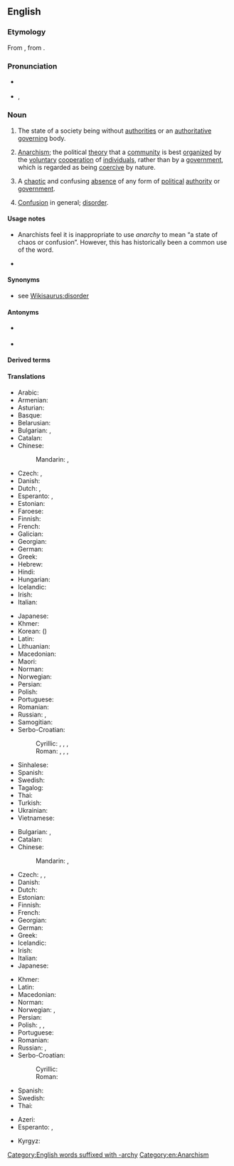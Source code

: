 ==English==
{{wikipedia}}

===Etymology===
From {{der|en|NL.|anarchia}}, from {{der|en|grc|ἀναρχία}}.

===Pronunciation===
* {{a|UK}} {{IPA|/ˈæ.nə.ki/|lang=en}}
* {{a|US}} {{enPR|ănʹär-kē}}, {{IPA|/ˈæn.ɑɹ.ki/|lang=en}}

===Noun===
{{en-noun|~|anarchies}}

# {{lb|en|uncountable}} The state of a society being without [[authorities]] or an [[authoritative]] [[govern]]ing body.
# {{lb|en|uncountable}} [[anarchism|Anarchism]]; the political [[theory]] that a [[community]] is best [[organize|organized]] by the [[voluntary]] [[cooperation]] of [[individual]]s, rather than by a [[government]], which is regarded as being [[coercive]] by nature.
# {{lb|en|countable}} A [[chaotic]] and confusing [[absence]] of any form of [[political]] [[authority]] or [[government]].
# [[confusion|Confusion]] in general; [[disorder]].

====Usage notes====
* {{sense|confusion or misunderstanding in general}} Anarchists feel it is inappropriate to use ''anarchy'' to mean “a state of chaos or confusion”. However, this has historically been a common use of the word.

* {{seeCites}}

====Synonyms====
* see [[Wikisaurus:disorder]]

====Antonyms====
* {{sense|all senses}} {{l|en|nonanarchy}} {{qualifier|rare}}
* {{sense|disorder}} {{l|en|order}}

====Derived terms====
{{der3|anarchic|anarchical|anarchically|anarchism|anarchist|anarcho-|lang=en}}

====Translations====
{{trans-top|absence of any form of political authority or government}}
* Arabic: {{t|ar|فَوْضَى|f}}
* Armenian: {{t+|hy|անիշխանություն}}
* Asturian: {{t|ast|anarquía|f}}
* Basque: {{t|eu|anarkia}}
* Belarusian: {{t|be|ана́рхія|f}}
* Bulgarian: {{t+|bg|ана́рхия|f}}, {{t+|bg|безвла́стие|n}}
* Catalan: {{t+|ca|anarquia|f}}
* Chinese:
*: Mandarin: {{t|cmn|無政府狀態}}, {{t|cmn|无政府状态|tr=wúzhèngfǔ zhuàngtài}}
* Czech: {{t+|cs|anarchie|f}}, {{t|cs|bezvládí|n}}
* Danish: {{t+|da|anarki|n}}
* Dutch: {{t+|nl|anarchie|f}}, {{t|nl|regeringsloosheid|f}}
* Esperanto: {{t|eo|anarkio}}, {{t|eo|anarĥio}}
* Estonian: {{t|et|anarhia}}
* Faroese: {{t|fo|stjórnarloysi|n}}
* Finnish: {{t+|fi|anarkia}}
* French: {{t+|fr|anarchie|f}}
* Galician: {{t+|gl|anarquía|f}}
* Georgian: {{t|ka|ანარქია}}
* German: {{t+|de|Anarchie|f}}
* Greek: {{t+|el|αναρχία|f}}
* Hebrew: {{t+|he|אנרכיה|f|tr=anárkhia}}
* Hindi: {{t+|hi|अराजकता|tr=arājakatā}}
* Hungarian: {{t+|hu|anarchia}}
* Icelandic: {{t+|is|stjórnleysi|n}}
* Irish: {{t|ga|anlathas|m}}
* Italian: {{t+|it|anarchia|f}}
{{trans-mid}}
* Japanese: {{t|ja|無政府状態|tr=むせいふじょうたい, museifu jōtai}}
* Khmer: {{t+|km|អនាធិបតេយ្យ|tr=a’naatʰippa’tay}}
* Korean: {{t|ko|무정부 상태}} ({{t|ko|無政府狀態}})
* Latin: {{t|la|anarchia|f}}
* Lithuanian: {{t+|lt|anarchija|f}}
* Macedonian: {{t|mk|анархија|f}}
* Maori: {{t|mi|turekoretanga}}
* Norman: {{t|nrf|anarchie|f}} {{qualifier|Jersey}}
* Norwegian: {{t+|no|anarki|n}}
* Persian: {{t+|fa|آنارشی|tr=ânârši}}
* Polish: {{t+|pl|anarchia}}
* Portuguese: {{t+|pt|anarquia|f}}
* Romanian: {{t+|ro|anarhie}}
* Russian: {{t+|ru|ана́рхия|f}}, {{t+|ru|безвла́стие|n}}
* Samogitian: {{t|sgs|anarkėjė|f}}
* Serbo-Croatian:
*: Cyrillic: {{t|sh|ана̀рхија|f}}, {{t|sh|бѐспра̄вље|n}}, {{t|sh|беза́коње|n}}, {{t|sh|бѐзвла̄шће|n}}
*: Roman: {{t+|sh|anàrhija|f}}, {{t+|sh|bèsprāvlje|n}}, {{t+|sh|bezákonje|n}}, {{t+|sh|bèzvlāšće|n}}
* Sinhalese: {{t|si|අරාජික}}
* Spanish: {{t+|es|anarquía|f}}
* Swedish: {{t+|sv|anarki|c}}
* Tagalog: {{t+|tl|anarkiya}}
* Thai: {{t|th|อนาธิปไตย}}
* Turkish: {{t+|tr|anarşi}}
* Ukrainian: {{t+|uk|ана́рхія|f}}
* Vietnamese: {{t|vi|tình trạng vô chính phủ}}
{{trans-bottom}}

{{trans-top|political disorder and confusion}}
* Bulgarian: {{t+|bg|ана́рхия|f}}, {{t+|bg|безре́дие|n}}
* Catalan: {{t+|ca|anarquia|f}}
* Chinese:
*: Mandarin: {{t|cmn|無政府狀態}}, {{t|cmn|无政府状态|tr=wúzhèngfǔ zhuàngtài}}
* Czech: {{t+|cs|anarchie|f}}, {{t|cs|bezvládí|n}}, {{t|cs|zmatek|m}}
* Danish: {{t+|da|anarki|n}}
* Dutch: {{t+|nl|anarchie|f}}
* Estonian: {{t|et|anarhia}}
* Finnish: {{t+|fi|anarkia}}
* French: {{t+|fr|anarchie|f}}
* Georgian: {{t|ka|ანარქია}}
* German: {{t+|de|Anarchie|f}}
* Greek: {{t+|el|αναρχία|f}}
* Icelandic: {{t+|is|stjórnleysi|n}}
* Irish: {{t|ga|anlathas|m}}
* Italian: {{t+|it|anarchia|f}}
* Japanese: {{t|ja|跳梁跋扈|tr=chōryōbakko}}
{{trans-mid}}
* Khmer: {{t+|km|អនាធិបតេយ្យ|tr=a’naatʰippa’tay}}
* Latin: {{t|la|anarchia|f}}
* Macedonian: {{t|mk|анархија|f}}
* Norman: {{t|nrf|anarchie|f}} {{qualifier|Jersey}}
* Norwegian: {{t+|no|anarki|n}}, {{t|no|vanstyre|n}}
* Persian: {{t+|fa|هرج و مرج}}
* Polish: {{t+|pl|anarchia}}, {{t+|pl|bezprawie|n}}, {{t|pl|swawola|n}}
* Portuguese: {{t+|pt|anarquia|f}}
* Romanian: {{t+|ro|anarhie}}
* Russian: {{t+|ru|ана́рхия|f}}, {{t+|ru|безвла́стие|n}}
* Serbo-Croatian:
*: Cyrillic: {{t|sh|ана̀рхија|f}}
*: Roman: {{t+|sh|anàrhija|f}}
* Spanish: {{t+|es|anarquía|f}}
* Swedish: {{t+|sv|anarki|c}}
* Thai: {{t|th|อนาธิปไตย}}
{{trans-bottom}}

{{checktrans-top}}
* Azeri: {{t-check|az|anarxiya}}
* Esperanto: {{t-check|eo|anarkio}}, {{t-check|eo|anarĥio}}
{{trans-mid}}
* Kyrgyz: {{t-check|ky|анархия}}
{{trans-bottom}}

[[Category:English words suffixed with -archy]]
[[Category:en:Anarchism]]